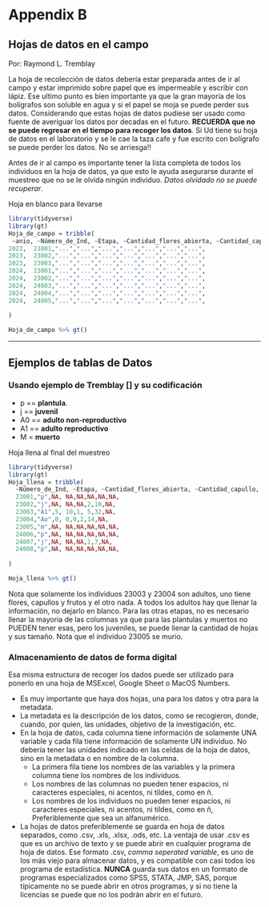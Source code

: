# Appendix B {.unnumbered}

## Hojas de datos en el campo {.unnumbered}

Por: Raymond L. Tremblay

La hoja de recolección de datos debería estar preparada antes de ir al campo y estar imprimido sobre papel que es impermeable y escribir con lápiz.   Ese ultimo punto es bien importante ya que la gran mayoría de los bolígrafos son soluble en agua y si el papel se moja se puede perder sus datos.  Considerando que estas hojas de datos pudiese ser usado como fuente de averiguar los datos por decadas en el futuro.  **RECUERDA que no se puede regresar en el tiempo para recoger los datos**. Si Ud tiene su hoja de datos en el laboratorio y se le cae la taza cafe y fue escrito con bolígrafo se puede perder los datos.  No se arriesga!!


Antes de ir al campo es importante tener la lista completa de todos los individuos en la hoja de datos, ya que esto le ayuda asegurarse durante el muestreo que no se le olvida ningún individuo.  *Datos olvidado no se puede recuperar*.


Hoja en blanco para llevarse

 


```r
library(tidyverse)
library(gt)
Hoja_de_campo = tribble(
 ~anio, ~Número_de_Ind, ~Etapa, ~Cantidad_flores_abierta, ~Cantidad_capullo, ~ Cantidad_Frutos, ~Numero_Hojas, ~Ancho_hoja_mm, ~etc,
2023,  23001,"...","...","...","...","...","...","...",
2023,  23002,"...","...","...","...","...","...","...",
2023,  23003,"...","...","...","...","...","...","...",
2024,  23001,"...","...","...","...","...","...","...",
2024,  23002,"...","...","...","...","...","...","...",
2024,  24003,"...","...","...","...","...","...","...",
2024,  24004,"...","...","...","...","...","...","...",
2024,  24005,"...","...","...","...","...","...","...",
  
)
```

```r
Hoja_de_campo %>% gt()
```

***

## Ejemplos de tablas de Datos {.unnumbered}

### Usando ejemplo de Tremblay [] y su codificación  {.unnumbered}

 - p == **plantula**.
 - j == **juvenil**
 - A0 == **adulto non-reproductivo**
 - A1 == **adulto reproductivo**
 - M = **muerto** 

Hoja llena al final del muestreo 

```r
library(tidyverse)
library(gt)
Hoja_llena = tribble(
  ~Número_de_Ind, ~Etapa, ~Cantidad_flores_abierta, ~Cantidad_capullo, ~ Cantidad_Frutos, ~Numero_Hojas, ~Ancho_hoja_mm, ~etc,
  23001,"p",NA, NA,NA,NA,NA,NA,
  23002,"j",NA, NA,NA,2,10,NA,
  23003,"A1",5, 10,1, 5,32,NA,
  23004,"Ao",0, 0,0,2,14,NA,
  23005,"m",NA, NA,NA,NA,NA,NA,
  24006,"p",NA, NA,NA,NA,NA,NA,
  24007,"j",NA, NA,NA,1,7,NA,
  24008,"p",NA, NA,NA,NA,NA,NA,
  
)
```

```r
Hoja_llena %>% gt()
```


Nota que solamente los individuos 23003 y 23004 son adultos, uno tiene flores, capullos y frutos y el otro nada.   A todos los adultos hay que llenar la información, no dejarlo en blanco.  Para las otras etapas, no es necesario llenar la mayoria de las columnas ya que para las plantulas y muertos no PUEDEN tener esas, pero los juveniles, se puede llenar la cantidad de hojas y sus tamaño.  Nota que el individuo 23005 se murio. 



### Almacenamiento de datos de forma digital {.unnumbered}


Esa misma estructura de recoger los dados puede ser utilizado para ponerlo en una hoja de MSExcel, Google Sheet o MacOS Numbers.  

 - Es muy importante que haya dos hojas, una para los datos y otra para la metadata.
 - La metadata es la descripción de los datos, como se recogieron, donde, cuando, por quien, las unidades, objetivo de la investigación, etc.
 - En la hoja de datos, cada columna tiene información de solamente UNA variable y cada fila tiene información de solamente UN individuo. No debería tener las unidades indicado en las celdas de la hoja de datos, sino en la metadata o en nombre de la columna. 
    - La primera fila tiene los nombres de las variables y la primera columna tiene los nombres de los individuos.
    - Los nombres de las columnas no pueden tener espacios, ni caracteres especiales, ni acentos, ni tildes, como en ñ.
    - Los nombres de los individuos no pueden tener espacios, ni caracteres especiales, ni acentos, ni tildes, como en ñ, Preferiblemente que sea un alfanumérico.
 - La hojas de datos preferiblemente se guarda en hoja de datos separados, como .csv, .xls, .xlsx, .ods, etc. La ventaja de usar .csv es que es un archivo de texto y se puede abrir en cualquier programa de hoja de datos. Ese formato .csv, *comma seperated variable*, es uno de los más viejo para almacenar datos, y es compatible con casi todos los programa de estadística. **NUNCA** guarda sus datos en un formato de programas especializados como SPSS, STATA, JMP, SAS, porque típicamente no se puede abrir en otros programas, y si no tiene la licencias se puede que no los podrán abrir en el futuro. 
    
    
    


